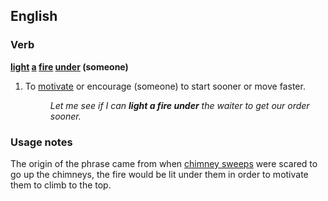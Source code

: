 ==English==

===Verb===
'''[[light]] [[a]] [[fire]] [[under]] (someone)'''

# {{context|idiomatic|lang=en}} To [[motivate]] or encourage (someone) to start sooner or move faster.
#: ''Let me see if I can '''light a fire under''' the waiter to get our order sooner.''

===Usage notes===

The origin of the phrase came from when [[chimney sweep]]s were scared to go up the chimneys, the fire would be lit under them in order to motivate them to climb to the top.